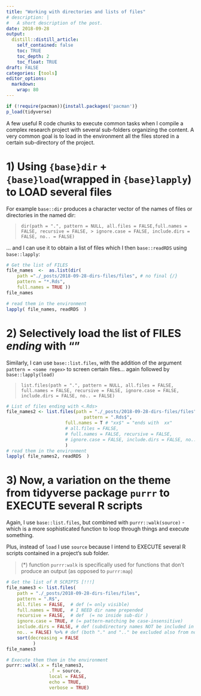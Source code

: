```yaml
---
title: "Working with directories and lists of files"
# description: |
#   A short description of the post.
date: 2018-09-28
output:
  distill::distill_article:
    self_contained: false
    toc: TRUE
    toc_depth: 2
    toc_float: TRUE
draft: FALSE
categories: [tools]
editor_options: 
  markdown: 
    wrap: 80
---
```


```r
if (!require(pacman)){install.packages('pacman')}
p_load(tidyverse)
```

A few useful R code chunks to execute common tasks when I compile a complex research project with several sub-folders organizing the content. A very common goal is to load in the environment all the files stored in a certain sub-directory of the project.

# 1) Using `{base}dir` + `{base}load`(wrapped in `{base}lapply`) to LOAD several files

For example `base::dir` produces a character vector of the names of
files or directories in the named dir:

> `dir(path = ".", pattern = NULL, all.files = FALSE,full.names = FALSE, recursive = FALSE, > ignore.case = FALSE, include.dirs = FALSE, no.. = FALSE)`

... and I can use it to obtain a list of files which I then `base::readRDS`
using `base::lapply`:

```r
# Get the list of FILES 
file_names  <-  as.list(dir(
	path ="./_posts/2018-09-28-dirs-files/files", # no final {/}
	pattern = "*.Rds",
	full.names = TRUE ))
file_names

# read them in the environment
lapply( file_names, readRDS  )
```

 
# 2) Selectively load the list of FILES *ending* with ""

Similarly, I can use `base::list.files`, with the addition of the
argument `pattern = <some regex>` to screen certain files... again
followed by `base::lapply(load)`

> `list.files(path = ".", pattern = NULL, all.files = FALSE, full.names = FALSE, recursive = FALSE, ignore.case = FALSE, include.dirs = FALSE, no.. = FALSE)`


```r
# List of files ending with <.Rds>
file_names2 <- list.files(path = "./_posts/2018-09-28-dirs-files/files",
							 pattern = ".Rds$",
                      full.names = T # "xx$" = "ends with  xx"
                      # all.files = FALSE,
                      # full.names = FALSE, recursive = FALSE,
                      # ignore.case = FALSE, include.dirs = FALSE, no.. = FALSE)
                      )   
# read them in the environment
lapply( file_names2, readRDS  )
```

# 3) Now, a variation on the theme from tidyverse package `purrr` to EXECUTE several R scripts

Again, I use `base::list.files`, but combined with `purrr::walk(source)` - which is a more sophisticated function to loop through things and execute something.

Plus, instead of `load` I use `source` because I intend to EXECUTE several R scripts contained in a project's sub folder.

> (\*) function `purrr:walk` is specifically used for functions that don't produce an output (as opposed to `purrr:map`)


```r
# Get the list of R SCRIPTS [!!!]
file_names3 <- list.files(
	path = "./_posts/2018-09-28-dirs-files/files",
	pattern = ".R$",
	all.files = FALSE,  # def (= only visible)
	full.names = TRUE,  # I NEED dir name prepended
	recursive = FALSE,  # def  (= no inside sub-dir )
	ignore.case = TRUE, # (= pattern-matching be case-insensitive)
	include.dirs = FALSE, # def (subdirectory names NOT be included in recursive listings)
	no.. = FALSE) %>% # def (both "." and ".." be excluded also from non-recursive listings) 
	sort(decreasing = FALSE
		  )  
file_names3

# Execute them them in the environment
purrr::walk(.x = file_names3,
				.f = source, 
				local = FALSE, 
				echo = TRUE, 
				verbose = TRUE) 
```

 
